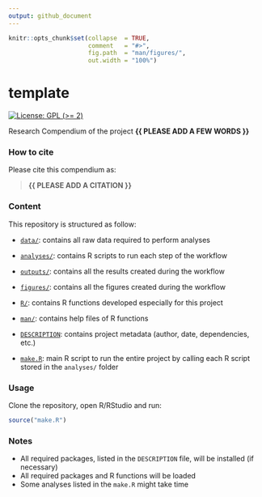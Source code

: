 ```yaml
---
output: github_document
---
```


<!-- README.md is generated from README.Rmd. Please edit that file -->


```r
knitr::opts_chunk$set(collapse  = TRUE,
                      comment   = "#>",
                      fig.path  = "man/figures/",
                      out.width = "100%")
```



# template


<!-- badges: start -->
[![License: GPL (>= 2)](https://img.shields.io/badge/License-GPL%20%28%3E%3D%202%29-blue.svg)](https://choosealicense.com/licenses/gpl-2.0/)
<!-- badges: end -->


Research Compendium of the project **{{ PLEASE ADD A FEW WORDS }}**



### How to cite

Please cite this compendium as: 

> **{{ PLEASE ADD A CITATION }}**



### Content

This repository is structured as follow:

- [`data/`](https://github.com/FlandrinU/template/tree/master/data):
contains all raw data required to perform analyses

- [`analyses/`](https://github.com/FlandrinU/template/tree/master/analyses/):
contains R scripts to run each step of the workflow

- [`outputs/`](https://github.com/FlandrinU/template/tree/master/outputs):
contains all the results created during the workflow

- [`figures/`](https://github.com/FlandrinU/template/tree/master/figures):
contains all the figures created during the workflow

- [`R/`](https://github.com/FlandrinU/template/tree/master/R):
contains R functions developed especially for this project

- [`man/`](https://github.com/FlandrinU/template/tree/master/man):
contains help files of R functions

- [`DESCRIPTION`](https://github.com/FlandrinU/template/tree/master/DESCRIPTION):
contains project metadata (author, date, dependencies, etc.)

- [`make.R`](https://github.com/FlandrinU/template/tree/master/make.R):
main R script to run the entire project by calling each R script stored in the `analyses/` folder



### Usage

Clone the repository, open R/RStudio and run:

```r
source("make.R")
```



### Notes

- All required packages, listed in the `DESCRIPTION` file, will be installed (if necessary)
- All required packages and R functions will be loaded
- Some analyses listed in the `make.R` might take time
